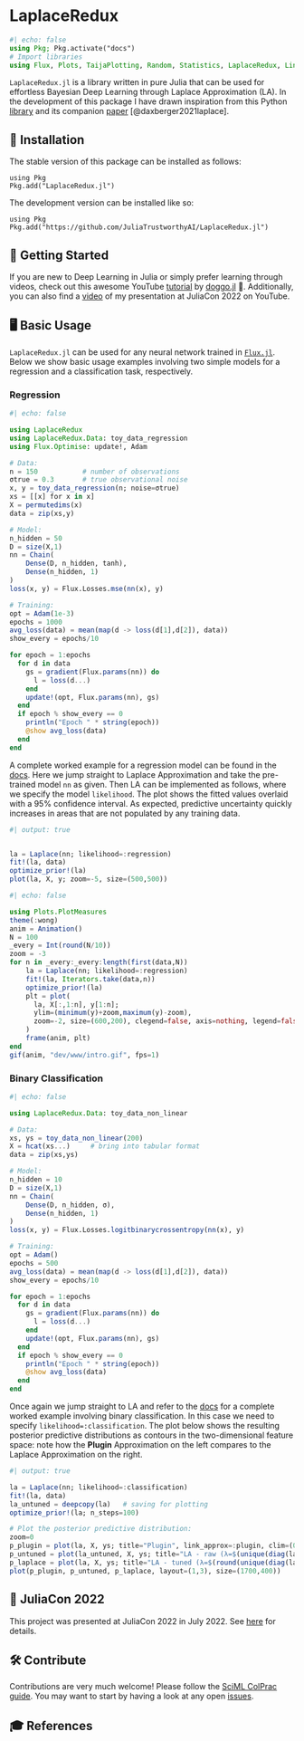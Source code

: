 
# LaplaceRedux

```julia
#| echo: false
using Pkg; Pkg.activate("docs")
# Import libraries
using Flux, Plots, TaijaPlotting, Random, Statistics, LaplaceRedux, LinearAlgebra
```

`LaplaceRedux.jl` is a library written in pure Julia that can be used for effortless Bayesian Deep Learning through Laplace Approximation (LA). In the development of this package I have drawn inspiration from this Python [library](https://aleximmer.github.io/Laplace/index.html#setup) and its companion [paper](https://arxiv.org/abs/2106.14806) [@daxberger2021laplace].

## 🚩 Installation

The stable version of this package can be installed as follows:

```.julia
using Pkg
Pkg.add("LaplaceRedux.jl")
```

The development version can be installed like so:

```.julia
using Pkg
Pkg.add("https://github.com/JuliaTrustworthyAI/LaplaceRedux.jl")
```

## 🏃 Getting Started

If you are new to Deep Learning in Julia or simply prefer learning through videos, check out this awesome YouTube [tutorial](https://www.youtube.com/channel/UCQwQVlIkbalDzmMnr-0tRhw) by [doggo.jl](https://www.youtube.com/@doggodotjl/about) 🐶. Additionally, you can also find a [video](https://www.youtube.com/watch?v=oWko8FRj_64) of my presentation at JuliaCon 2022 on YouTube. 

## 🖥️ Basic Usage

`LaplaceRedux.jl` can be used for any neural network trained in [`Flux.jl`](https://fluxml.ai/Flux.jl/dev/). Below we show basic usage examples involving two simple models for a regression and a classification task, respectively.

### Regression

```julia
#| echo: false

using LaplaceRedux
using LaplaceRedux.Data: toy_data_regression
using Flux.Optimise: update!, Adam

# Data:
n = 150           # number of observations
σtrue = 0.3       # true observational noise
x, y = toy_data_regression(n; noise=σtrue)
xs = [[x] for x in x]
X = permutedims(x)
data = zip(xs,y)

# Model:
n_hidden = 50
D = size(X,1)
nn = Chain(
    Dense(D, n_hidden, tanh),
    Dense(n_hidden, 1)
)  
loss(x, y) = Flux.Losses.mse(nn(x), y)

# Training:
opt = Adam(1e-3)
epochs = 1000
avg_loss(data) = mean(map(d -> loss(d[1],d[2]), data))
show_every = epochs/10

for epoch = 1:epochs
  for d in data
    gs = gradient(Flux.params(nn)) do
      l = loss(d...)
    end
    update!(opt, Flux.params(nn), gs)
  end
  if epoch % show_every == 0
    println("Epoch " * string(epoch))
    @show avg_loss(data)
  end
end
```

A complete worked example for a regression model can be found in the [docs](https://www.paltmeyer.com/LaplaceRedux.jl/dev/tutorials/regression/). Here we jump straight to Laplace Approximation and take the pre-trained model `nn` as given. Then LA can be implemented as follows, where we specify the model `likelihood`. The plot shows the fitted values overlaid with a 95% confidence interval. As expected, predictive uncertainty quickly increases in areas that are not populated by any training data.

```julia
#| output: true


la = Laplace(nn; likelihood=:regression)
fit!(la, data)
optimize_prior!(la)
plot(la, X, y; zoom=-5, size=(500,500))
```

```julia
#| echo: false

using Plots.PlotMeasures
theme(:wong)
anim = Animation()
N = 100
_every = Int(round(N/10))
zoom = -3
for n in _every:_every:length(first(data,N))
    la = Laplace(nn; likelihood=:regression)
    fit!(la, Iterators.take(data,n))
    optimize_prior!(la)
    plt = plot(
      la, X[:,1:n], y[1:n]; 
      ylim=(minimum(y)+zoom,maximum(y)-zoom),
      zoom=-2, size=(600,200), clegend=false, axis=nothing, legend=false, margin = -5mm, ms=4
    )
    frame(anim, plt)
end
gif(anim, "dev/www/intro.gif", fps=1)
```

### Binary Classification

```julia
#| echo: false

using LaplaceRedux.Data: toy_data_non_linear

# Data:
xs, ys = toy_data_non_linear(200)
X = hcat(xs...)     # bring into tabular format
data = zip(xs,ys)

# Model:
n_hidden = 10
D = size(X,1)
nn = Chain(
    Dense(D, n_hidden, σ),
    Dense(n_hidden, 1)
)  
loss(x, y) = Flux.Losses.logitbinarycrossentropy(nn(x), y) 

# Training:
opt = Adam()
epochs = 500
avg_loss(data) = mean(map(d -> loss(d[1],d[2]), data))
show_every = epochs/10

for epoch = 1:epochs
  for d in data
    gs = gradient(Flux.params(nn)) do
      l = loss(d...)
    end
    update!(opt, Flux.params(nn), gs)
  end
  if epoch % show_every == 0
    println("Epoch " * string(epoch))
    @show avg_loss(data)
  end
end
```

Once again we jump straight to LA and refer to the [docs](https://www.paltmeyer.com/LaplaceRedux.jl/dev/tutorials/mlp/) for a complete worked example involving binary classification. In this case we need to specify `likelihood=:classification`. The plot below shows the resulting posterior predictive distributions as contours in the two-dimensional feature space: note how the **Plugin** Approximation on the left compares to the Laplace Approximation on the right.

```julia
#| output: true

la = Laplace(nn; likelihood=:classification)
fit!(la, data)
la_untuned = deepcopy(la)   # saving for plotting
optimize_prior!(la; n_steps=100)

# Plot the posterior predictive distribution:
zoom=0
p_plugin = plot(la, X, ys; title="Plugin", link_approx=:plugin, clim=(0,1))
p_untuned = plot(la_untuned, X, ys; title="LA - raw (λ=$(unique(diag(la_untuned.prior.P₀))[1]))", clim=(0,1), zoom=zoom)
p_laplace = plot(la, X, ys; title="LA - tuned (λ=$(round(unique(diag(la.prior.P₀))[1],digits=2)))", clim=(0,1), zoom=zoom)
plot(p_plugin, p_untuned, p_laplace, layout=(1,3), size=(1700,400))
```


## 📢 JuliaCon 2022

This project was presented at JuliaCon 2022 in July 2022. See [here](https://pretalx.com/juliacon-2022/talk/Z7MXFS/) for details.

## 🛠️ Contribute

Contributions are very much welcome! Please follow the [SciML ColPrac guide](https://github.com/SciML/ColPrac). You may want to start by having a look at any open [issues](https://github.com/JuliaTrustworthyAI/LaplaceRedux.jl/issues). 

## 🎓 References


